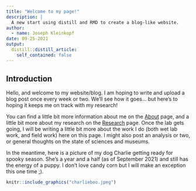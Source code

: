 ```yaml
---
title: "Welcome to my page!"
description: |
  A new start using distill and RMD to create a blog-like website. 
author:
  - name: Joseph Kleinkopf
date: 09-25-2021
output:
  distill::distill_article:
    self_contained: false
---
```


## Introduction

Hello, and welcome to my website/blog. I am hoping to write and upload a blog post once every week or two. We'll see how it goes... but here's to hoping it keeps me on track with my research!

You can find a little bit more information about me on the [About](jkleinkopf.com/about.html) page, and a little bit more about my research on the [Research](jkleinkopf.com/research.html) page. Once the lab gets going, I will be writing a little bit more about the work I do (both wet lab work, and field work) here on this page. I might also post an analysis or two, or general thoughts on the state of sciences and museums.

In the meantime, here is a picture of my dog Charlie getting ready for spooky season. She's a year and a half (as of September 2021) and still has the energy of a puppy. I don't love candy corn but I will make an exception this one time ;). 


```r
knitr::include_graphics("charlieboo.jpeg")
```


